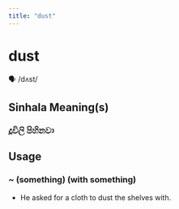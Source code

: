 ```yaml
---
title: "dust"
---
```


# dust

🗣️ /dʌst/

## Sinhala Meaning(s)

### දූවිලි පිහිනවා

## Usage

### ~ (something) (with something)

- He asked for a cloth to dust the shelves with. 

